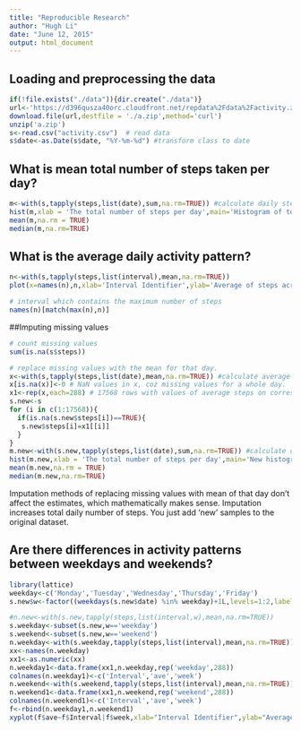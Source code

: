 ```yaml
---
title: "Reproducible Research"
author: "Hugh Li"
date: "June 12, 2015"
output: html_document
---
```

## Loading and preprocessing the data

```r
if(!file.exists("./data")){dir.create("./data")}
url<-'https://d396qusza40orc.cloudfront.net/repdata%2Fdata%2Factivity.zip'
download.file(url,destfile = './a.zip',method='curl')
unzip('a.zip')
s<-read.csv("activity.csv")  # read data
s$date<-as.Date(s$date, "%Y-%m-%d") #transform class to date
```

## What is mean total number of steps taken per day?
```r
m<-with(s,tapply(steps,list(date),sum,na.rm=TRUE)) #calculate daily steps
hist(m,xlab = 'The total number of steps per day',main='Histogram of total steps per day')
mean(m,na.rm = TRUE)    
median(m,na.rm=TRUE)
```

## What is the average daily activity pattern?
```r
n<-with(s,tapply(steps,list(interval),mean,na.rm=TRUE))
plot(x=names(n),n,xlab='Interval Identifier',ylab='Average of steps across all days',type='l',main="Average daily activity pattern")

# interval which contains the maximum number of steps
names(n)[match(max(n),n)]
```

##Imputing missing values 
```r
# count missing values
sum(is.na(s$steps)) 

# replace missing values with the mean for that day.
x<-with(s,tapply(steps,list(date),mean,na.rm=TRUE)) #calculate average steps in a specific day 
x[is.na(x)]<-0 # NaN values in x, coz missing values for a whole day. 
x1<-rep(x,each=288) # 17568 rows with values of average steps on corresponding days
s.new<-s
for (i in c(1:17568)){
  if(is.na(s.new$steps[i])==TRUE){
   s.new$steps[i]=x1[[i]] 
  }
}
m.new<-with(s.new,tapply(steps,list(date),sum,na.rm=TRUE)) #calculate daily steps
hist(m.new,xlab = 'The total number of steps per day',main='New histogram of total steps per day')
mean(m.new,na.rm = TRUE)    
median(m.new,na.rm=TRUE)
```

Imputation methods of replacing missing values with mean of that day don't affect the estimates, which mathematically makes sense.
Imputation increases total daily number of steps. You just add 'new' samples to the original dataset.

## Are there differences in activity patterns between weekdays and weekends?
```r
library(lattice)
weekday<-c('Monday','Tuesday','Wednesday','Thursday','Friday')
s.new$w<-factor((weekdays(s.new$date) %in% weekday)+1L,levels=1:2,labels=c("weekend","weekday")) # create a new column indicating weekday or weekend

#n.new<-with(s.new,tapply(steps,list(interval,w),mean,na.rm=TRUE))
s.weekday<-subset(s.new,w=='weekday')
s.weekend<-subset(s.new,w=='weekend')
n.weekday<-with(s.weekday,tapply(steps,list(interval),mean,na.rm=TRUE))
xx<-names(n.weekday)
xx1<-as.numeric(xx)
n.weekday1<-data.frame(xx1,n.weekday,rep('weekday',288))
colnames(n.weekday1)<-c('Interval','ave','week')
n.weekend<-with(s.weekend,tapply(steps,list(interval),mean,na.rm=TRUE))
n.weekend1<-data.frame(xx1,n.weekend,rep('weekend',288))
colnames(n.weekend1)<-c('Interval','ave','week')
f<-rbind(n.weekday1,n.weekend1)
xyplot(f$ave~f$Interval|f$week,xlab="Interval Identifier",ylab="Average of steps",type='l',layout=c(1,2))

```


